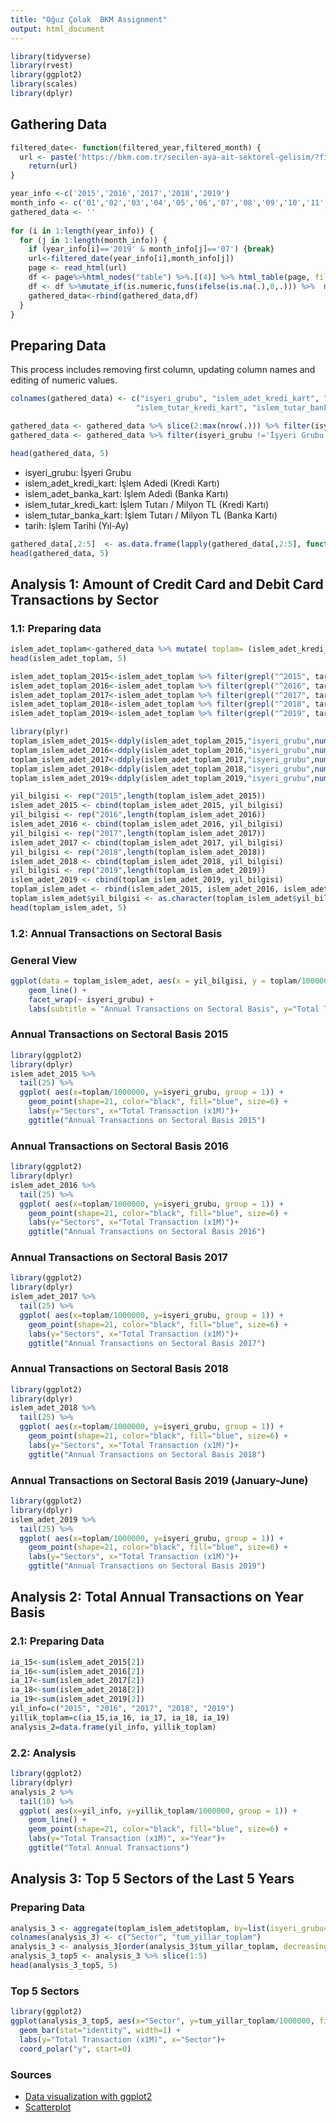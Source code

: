 ```yaml
---
title: "Oğuz Çolak  BKM Assignment"
output: html_document
---
```


```r
library(tidyverse)
library(rvest)
library(ggplot2)
library(scales)
library(dplyr)
```

## Gathering Data
 
```r
filtered_date<- function(filtered_year,filtered_month) {
  url <- paste('https://bkm.com.tr/secilen-aya-ait-sektorel-gelisim/?filter_year=',filtered_year,'&filter_month=',filtered_month,'&List=Listele', sep='', collapse = NULL)
    return(url)
}

year_info <-c('2015','2016','2017','2018','2019')
month_info <- c('01','02','03','04','05','06','07','08','09','10','11','12')
gathered_data <- ''
    
for (i in 1:length(year_info)) {
  for (j in 1:length(month_info)) {
    if (year_info[i]=='2019' & month_info[j]=='07') {break}
    url<-filtered_date(year_info[i],month_info[j])
    page <- read_html(url)
    df <- page%>%html_nodes("table") %>%.[(4)] %>% html_table(page, fill = TRUE,header = FALSE)  %>%  as.data.frame()
    df <- df %>%mutate_if(is.numeric,funs(ifelse(is.na(.),0,.))) %>%  mutate(yearmonth=paste(year_info[i],month_info[j],sep='-'))
    gathered_data<-rbind(gathered_data,df)
  }
}
```

## Preparing Data

This process includes removing first column, updating column names and editing of numeric values.

```r
colnames(gathered_data) <- c("isyeri_grubu", "islem_adet_kredi_kart", "islem_adet_banka_kart",
                            "islem_tutar_kredi_kart", "islem_tutar_banka_kart", "tarih")

gathered_data <- gathered_data %>% slice(2:max(nrow(.))) %>% filter(isyeri_grubu !='TOPLAM')
gathered_data <- gathered_data %>% filter(isyeri_grubu !='İşyeri Grubu')

head(gathered_data, 5)
```

* isyeri_grubu: İşyeri Grubu
* islem_adet_kredi_kart: İşlem Adedi (Kredi Kartı)
* islem_adet_banka_kart: İşlem Adedi (Banka Kartı)
* islem_tutar_kredi_kart: İşlem Tutarı / Milyon TL (Kredi Kartı)
* islem_tutar_banka_kart: İşlem Tutarı / Milyon TL (Banka Kartı)
* tarih: İşlem Tarihi (Yıl-Ay)

```r
gathered_data[,2:5]  <- as.data.frame(lapply(gathered_data[,2:5], function(x) as.numeric(gsub(",", ".", gsub("\\.", "", x)))))
head(gathered_data, 5)
```

## Analysis 1: Amount of Credit Card and Debit Card Transactions by Sector

### 1.1: Preparing data 

```r
islem_adet_toplam<-gathered_data %>% mutate( toplam= (islem_adet_kredi_kart+islem_adet_banka_kart))%>% select(isyeri_grubu,tarih,toplam)%>%filter(toplam!=0)
head(islem_adet_toplam, 5)
```

```r
islem_adet_toplam_2015<-islem_adet_toplam %>% filter(grepl("^2015", tarih))
islem_adet_toplam_2016<-islem_adet_toplam %>% filter(grepl("^2016", tarih))
islem_adet_toplam_2017<-islem_adet_toplam %>% filter(grepl("^2017", tarih))
islem_adet_toplam_2018<-islem_adet_toplam %>% filter(grepl("^2018", tarih))
islem_adet_toplam_2019<-islem_adet_toplam %>% filter(grepl("^2019", tarih))
```

```r
library(plyr)
toplam_islem_adet_2015<-ddply(islem_adet_toplam_2015,"isyeri_grubu",numcolwise(sum))
toplam_islem_adet_2016<-ddply(islem_adet_toplam_2016,"isyeri_grubu",numcolwise(sum))
toplam_islem_adet_2017<-ddply(islem_adet_toplam_2017,"isyeri_grubu",numcolwise(sum))
toplam_islem_adet_2018<-ddply(islem_adet_toplam_2018,"isyeri_grubu",numcolwise(sum))
toplam_islem_adet_2019<-ddply(islem_adet_toplam_2019,"isyeri_grubu",numcolwise(sum))
```

```r
yil_bilgisi <- rep("2015",length(toplam_islem_adet_2015))
islem_adet_2015 <- cbind(toplam_islem_adet_2015, yil_bilgisi)
yil_bilgisi <- rep("2016",length(toplam_islem_adet_2016))
islem_adet_2016 <- cbind(toplam_islem_adet_2016, yil_bilgisi)
yil_bilgisi <- rep("2017",length(toplam_islem_adet_2017))
islem_adet_2017 <- cbind(toplam_islem_adet_2017, yil_bilgisi)
yil_bilgisi <- rep("2018",length(toplam_islem_adet_2018))
islem_adet_2018 <- cbind(toplam_islem_adet_2018, yil_bilgisi)
yil_bilgisi <- rep("2019",length(toplam_islem_adet_2019))
islem_adet_2019 <- cbind(toplam_islem_adet_2019, yil_bilgisi)
toplam_islem_adet <- rbind(islem_adet_2015, islem_adet_2016, islem_adet_2017, islem_adet_2018, islem_adet_2019)
toplam_islem_adet$yil_bilgisi <- as.character(toplam_islem_adet$yil_bilgisi)
head(toplam_islem_adet, 5)
```

### 1.2: Annual Transactions on Sectoral Basis

### General View

```r
ggplot(data = toplam_islem_adet, aes(x = yil_bilgisi, y = toplam/1000000, group = 1)) +
    geom_line() +
    facet_wrap(~ isyeri_grubu) +
    labs(subtitle = "Annual Transactions on Sectoral Basis", y="Total Transaction (x1M)", x="Year")
```

### Annual Transactions on Sectoral Basis 2015

```r
library(ggplot2)
library(dplyr)
islem_adet_2015 %>%
  tail(25) %>%
  ggplot( aes(x=toplam/1000000, y=isyeri_grubu, group = 1)) +
    geom_point(shape=21, color="black", fill="blue", size=6) +
    labs(y="Sectors", x="Total Transaction (x1M)")+
    ggtitle("Annual Transactions on Sectoral Basis 2015")
```

### Annual Transactions on Sectoral Basis 2016

```r
library(ggplot2)
library(dplyr)
islem_adet_2016 %>%
  tail(25) %>%
  ggplot( aes(x=toplam/1000000, y=isyeri_grubu, group = 1)) +
    geom_point(shape=21, color="black", fill="blue", size=6) +
    labs(y="Sectors", x="Total Transaction (x1M)")+
    ggtitle("Annual Transactions on Sectoral Basis 2016")
```

### Annual Transactions on Sectoral Basis 2017

```r
library(ggplot2)
library(dplyr)
islem_adet_2017 %>%
  tail(25) %>%
  ggplot( aes(x=toplam/1000000, y=isyeri_grubu, group = 1)) +
    geom_point(shape=21, color="black", fill="blue", size=6) +
    labs(y="Sectors", x="Total Transaction (x1M)")+
    ggtitle("Annual Transactions on Sectoral Basis 2017")
```

### Annual Transactions on Sectoral Basis 2018

```r
library(ggplot2)
library(dplyr)
islem_adet_2018 %>%
  tail(25) %>%
  ggplot( aes(x=toplam/1000000, y=isyeri_grubu, group = 1)) +
    geom_point(shape=21, color="black", fill="blue", size=6) +
    labs(y="Sectors", x="Total Transaction (x1M)")+
    ggtitle("Annual Transactions on Sectoral Basis 2018")
```

### Annual Transactions on Sectoral Basis 2019 (January-June)

```r
library(ggplot2)
library(dplyr)
islem_adet_2019 %>%
  tail(25) %>%
  ggplot( aes(x=toplam/1000000, y=isyeri_grubu, group = 1)) +
    geom_point(shape=21, color="black", fill="blue", size=6) +
    labs(y="Sectors", x="Total Transaction (x1M)")+
    ggtitle("Annual Transactions on Sectoral Basis 2019")
```

## Analysis 2: Total Annual Transactions on Year Basis

### 2.1: Preparing Data

```r
ia_15<-sum(islem_adet_2015[2])
ia_16<-sum(islem_adet_2016[2])
ia_17<-sum(islem_adet_2017[2])
ia_18<-sum(islem_adet_2018[2])
ia_19<-sum(islem_adet_2019[2])
yil_info=c("2015", "2016", "2017", "2018", "2019")
yillik_toplam=c(ia_15,ia_16, ia_17, ia_18, ia_19)
analysis_2=data.frame(yil_info, yillik_toplam)
```

### 2.2: Analysis

```r
library(ggplot2)
library(dplyr)
analysis_2 %>%
  tail(10) %>%
  ggplot( aes(x=yil_info, y=yillik_toplam/1000000, group = 1)) +
    geom_line() +
    geom_point(shape=21, color="black", fill="blue", size=6) +
    labs(y="Total Transaction (x1M)", x="Year")+
    ggtitle("Total Annual Transactions")
```

## Analysis 3: Top 5 Sectors of the Last 5 Years 

### Preparing Data

```r
analysis_3 <- aggregate(toplam_islem_adet$toplam, by=list(isyeri_grubu=toplam_islem_adet$isyeri_grubu), FUN=sum)
colnames(analysis_3) <- c("Sector", "tum_yillar_toplam")
analysis_3 <- analysis_3[order(analysis_3$tum_yillar_toplam, decreasing = TRUE),]  
analysis_3_top5 <- analysis_3 %>% slice(1:5)
head(analysis_3_top5, 5)
```

### Top 5 Sectors

```r
library(ggplot2)
ggplot(analysis_3_top5, aes(x="Sector", y=tum_yillar_toplam/1000000, fill=Sector)) +
  geom_bar(stat="identity", width=1) +
  labs(y="Total Transaction (x1M)", x="Sector")+
  coord_polar("y", start=0)
```

### Sources
* [Data visualization with ggplot2](https://bbolker.github.io/R-ecology-lesson/04-visualization-ggplot2.html)
* [Scatterplot](https://www.r-graph-gallery.com/connected_scatterplot_ggplot2.html)


